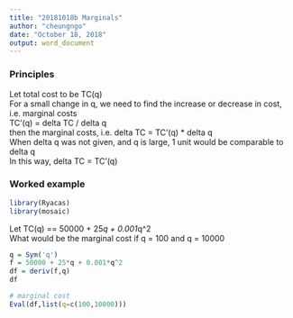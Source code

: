 ```yaml
---
title: "20181018b Marginals"
author: "cheungngo"
date: "October 18, 2018"
output: word_document
---
```


###

### Principles

Let total cost to be TC(q)    
For a small change in q, we need to find the increase or decrease in cost, i.e. marginal costs  
TC'(q) = delta TC / delta q  
then the marginal costs, i.e. delta TC = TC'(q) * delta q  
When delta q was not given, and q is large, 1 unit would be comparable to delta q  
In this way, delta TC = TC'(q)  

### Worked example

```r
library(Ryacas)
library(mosaic)
```

Let TC(q) == 50000 + 25*q + 0.001*q^2  
What would be the marginal cost if q = 100 and q = 10000

```r
q = Sym('q')
f = 50000 + 25*q + 0.001*q^2
df = deriv(f,q)
df
```

```r
# marginal cost
Eval(df,list(q=c(100,10000)))
```
